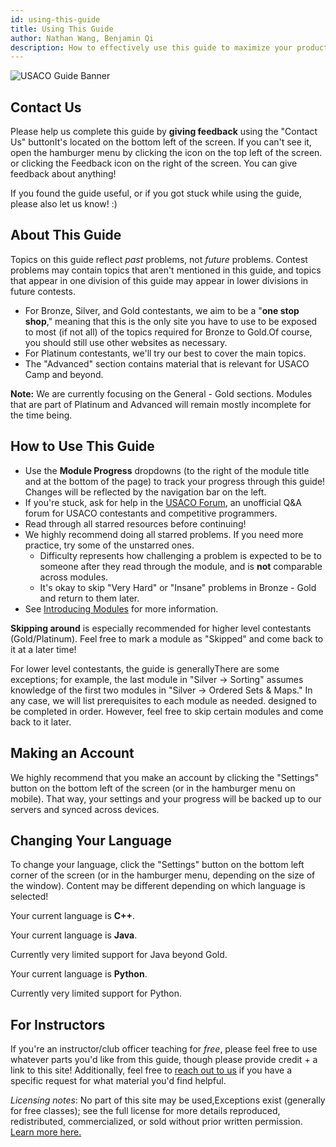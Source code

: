 ---
id: using-this-guide
title: Using This Guide
author: Nathan Wang, Benjamin Qi
description: How to effectively use this guide to maximize your productivity.
---

![USACO Guide Banner](../../src/assets/banner-image-big.jpg)

## Contact Us

Please help us complete this guide by **giving feedback** using the "Contact Us"
button<Asterisk>It's located on the bottom left of the screen. If you can't see
it, open the hamburger menu by clicking the icon on the top left of the
screen.</Asterisk> or clicking the Feedback icon on the right of the screen. You
can give feedback about anything!

If you found the guide useful, or if you got stuck while using the guide, please
also let us know! :)

## About This Guide

<Warning title="This guide is NOT a syllabus!!">

Topics on this guide reflect _past_ problems, not _future_ problems. Contest
problems may contain topics that aren't mentioned in this guide, and topics that
appear in one division of this guide may appear in lower divisions in future
contests.

</Warning>

- For Bronze, Silver, and Gold contestants, we aim to be a "**one stop shop**,"
  meaning that this is the only site you have to use to be exposed to most (if
  not all) of the topics required for Bronze to Gold.<Asterisk>Of course, you
  should still use other websites as necessary.</Asterisk>
- For Platinum contestants, we'll try our best to cover the main topics.
- The "Advanced" section contains material that is relevant for USACO Camp and
  beyond.

**Note:** We are currently focusing on the General - Gold sections. Modules that
are part of Platinum and Advanced will remain mostly incomplete for the time
being.

<!--  <Asterisk>There are too many topics for us to effectively cover all of them. If you want to do well in Platinum, you will have to find additional resources on your own in addition to this site</Asterisk> -->

## How to Use This Guide

- Use the **Module Progress** dropdowns (to the right of the module title and at
  the bottom of the page) to track your progress through this guide! Changes
  will be reflected by the navigation bar on the left.
- If you're stuck, ask for help in the
  [USACO Forum](https://forum.usaco.guide/), an unofficial Q&A forum for USACO
  contestants and competitive programmers.
- Read through all starred resources before continuing!
- We highly recommend doing all starred problems. If you need more practice, try
  some of the unstarred ones.
  - Difficulty represents how challenging a problem is expected to be to someone
    after they read through the module, and is **not** comparable across
    modules.
  - It's okay to skip "Very Hard" or "Insane" problems in Bronze - Gold and
    return to them later.
- See [Introducing Modules](/general/modules) for more information.

**Skipping around** is especially recommended for higher level contestants
(Gold/Platinum). Feel free to
<TextTooltip content="You can do this by scrolling to the end of a module">mark
a module</TextTooltip> as "Skipped" and come back to it at a later time!

For lower level contestants, the guide is generally<Asterisk>There are some
exceptions; for example, the last module in "Silver -> Sorting" assumes
knowledge of the first two modules in "Silver -> Ordered Sets & Maps." In any
case, we will list prerequisites to each module as needed.</Asterisk> designed
to be completed in order. However, feel free to skip certain modules and come
back to it later.

## Making an Account

We highly recommend that you make an account by clicking the "Settings" button
on the bottom left of the screen (or in the hamburger menu on mobile). That way,
your settings and your progress will be backed up to our servers and synced
across devices.

## Changing Your Language

To change your language, click the "Settings" button on the bottom left corner
of the screen (or in the hamburger menu, depending on the size of the window).
Content may be different depending on which language is selected!

<LanguageSection>

<CPPSection>

Your current language is **C++**.

</CPPSection>

<JavaSection>

Your current language is **Java**.

<Warning>

Currently very limited support for Java beyond Gold.

</Warning>

</JavaSection>

<PySection>

Your current language is **Python**.

<Warning>

Currently very limited support for Python.

</Warning>

</PySection>

</LanguageSection>

## For Instructors

If you're an instructor/club officer teaching for _free_, please feel free to
use whatever parts you'd like from this guide, though please provide credit + a
link to this site! Additionally, feel free to
[reach out to us](mailto:usacoguide@gmail.com) if you have a specific request
for what material you'd find helpful.

_Licensing notes_: No part of this site may be used,<Asterisk>Exceptions exist
(generally for free classes); see the full license for more details</Asterisk>
reproduced, redistributed, commercialized, or sold without prior written
permission. [Learn more here.](/license)
